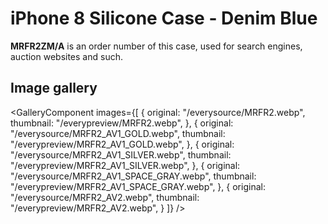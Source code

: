 
# iPhone 8 Silicone Case - Denim Blue

<Callout type='info' emoji='👉🏻'>**MRFR2ZM/A** is an order number of this case, used for search engines, auction websites and such.</Callout>

## Image gallery

<GalleryComponent
    images={[
      {
        original: "/everysource/MRFR2.webp",
        thumbnail: "/everypreview/MRFR2.webp",
      },
      {
        original: "/everysource/MRFR2_AV1_GOLD.webp",
        thumbnail: "/everypreview/MRFR2_AV1_GOLD.webp",
      },
      {
        original: "/everysource/MRFR2_AV1_SILVER.webp",
        thumbnail: "/everypreview/MRFR2_AV1_SILVER.webp",
      },
      {
        original: "/everysource/MRFR2_AV1_SPACE_GRAY.webp",
        thumbnail: "/everypreview/MRFR2_AV1_SPACE_GRAY.webp",
      },
      {
        original: "/everysource/MRFR2_AV2.webp",
        thumbnail: "/everypreview/MRFR2_AV2.webp",
      }
    ]}
  />

